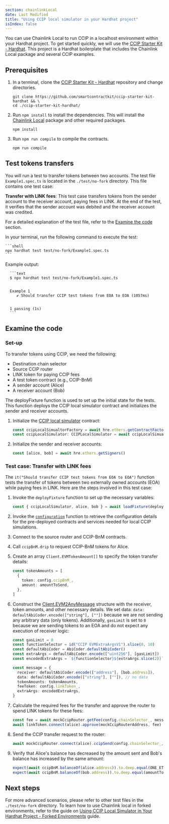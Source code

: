 ```yaml
---
section: chainlinkLocal
date: Last Modified
title: "Using CCIP local simulator in your Hardhat project"
isIndex: false
---
```



<Common callout="importPackage" />

You can use Chainlink Local to run CCIP in a localhost environment within your Hardhat project. To get started quickly, we will use the [CCIP Starter Kit - Hardhat](https://github.com/smartcontractkit/ccip-starter-kit-hardhat). This project is a Hardhat boilerplate that includes the Chainlink Local package and several CCIP examples.

## Prerequisites

1. In a terminal, clone the [CCIP Starter Kit - Hardhat](https://github.com/smartcontractkit/ccip-starter-kit-hardhat) repository and change directories.

   ```shell
   git clone https://github.com/smartcontractkit/ccip-starter-kit-hardhat && \
   cd ./ccip-starter-kit-hardhat/
   ```

1. Run `npm install` to install the dependencies. This will install the [Chainlink Local](https://github.com/smartcontractkit/chainlink-local) package and other required packages.

   ```shell
   npm install
   ```

1. Run `npm run compile` to compile the contracts.

   ```shell
   npm run compile
   ```

## Test tokens transfers

You will run a test to transfer tokens between two accounts. The test file `Example1.spec.ts` is located in the `./test/no-fork` directory. This file contains one test case:

**Transfer with LINK fees**: This test case transfers tokens from the sender account to the receiver account, paying fees in LINK. At the end of the test, it verifies that the sender account was debited and the receiver account was credited.

For a detailed explanation of the test file, refer to the [Examine the code](#examine-the-code) section.

In your terminal, run the following command to execute the test:

    ```shell
    npx hardhat test test/no-fork/Example1.spec.ts
    ```

Example output:

      ```text
      $ npx hardhat test test/no-fork/Example1.spec.ts


      Example 1
         ✔ Should transfer CCIP test tokens from EOA to EOA (1057ms)


      1 passing (1s)
      ```

## Examine the code

### Set-up

To transfer tokens using CCIP, we need the following:

- Destination chain selector
- Source CCIP router
- LINK token for paying CCIP fees
- A test token contract (e.g., CCIP-BnM)
- A sender account (Alice)
- A receiver account (Bob)

The deployFixture function is used to set up the initial state for the tests. This function deploys the CCIP local simulator contract and initializes the sender and receiver accounts.

1.  Initialize the [CCIP local simulator](/chainlink-local/api-reference/solidity/ccip/cciplocalsimulator#cciplocalsimulator) contract:

    ```typescript
    const ccipLocalSimualtorFactory = await hre.ethers.getContractFactory("CCIPLocalSimulator")
    const ccipLocalSimulator: CCIPLocalSimulator = await ccipLocalSimualtorFactory.deploy()
    ```

1.  Initialize the sender and receiver accounts:

    ```typescript
    const [alice, bob] = await hre.ethers.getSigners()
    ```

### Test case: Transfer with LINK fees

The `it("Should transfer CCIP test tokens from EOA to EOA")` function tests the transfer of tokens between two externally owned accounts (EOA) while paying fees in LINK. Here are the steps involved in this test case:

1. Invoke the `deployFixture` function to set up the necessary variables:

   ```typescript
   const { ccipLocalSimulator, alice, bob } = await loadFixture(deployFixture)
   ```

1. Invoke the [`configuration`](/chainlink-local/api-reference/solidity/ccip/cciplocalsimulator#configuration) function to retrieve the configuration details for the pre-deployed contracts and services needed for local CCIP simulations.

1. Connect to the source router and CCIP-BnM contracts.

1. Call `ccipBnM.drip` to request CCIP-BnM tokens for Alice.

1. Create an array `Client.EVMTokenAmount[]` to specify the token transfer details:

   ```typescript
   const tokenAmounts = [
     {
       token: config.ccipBnM_,
       amount: amountToSend,
     },
   ]
   ```

1. Construct the [Client.EVM2AnyMessage](/ccip/api-reference/client#evm2anymessage) structure with the receiver, token amounts, and other necessary details. We set data: `data: defaultAbiCoder.encode(["string"], [""])` because we are not sending any arbitrary data (only tokens). Additionally, `gasLimit` is set to `0` because we are sending tokens to an EOA and do not expect any execution of receiver logic:

   ```typescript
   const gasLimit = 0
   const functionSelector = id("CCIP EVMExtraArgsV1").slice(0, 10)
   const defaultAbiCoder = AbiCoder.defaultAbiCoder()
   const extraArgs = defaultAbiCoder.encode(["uint256"], [gasLimit])
   const encodedExtraArgs = `${functionSelector}${extraArgs.slice(2)}`

   const message = {
     receiver: defaultAbiCoder.encode(["address"], [bob.address]),
     data: defaultAbiCoder.encode(["string"], [""]), // no data
     tokenAmounts: tokenAmounts,
     feeToken: config.linkToken_,
     extraArgs: encodedExtraArgs,
   }
   ```

1. Calculate the required fees for the transfer and approve the router to spend LINK tokens for these fees:

   ```typescript
   const fee = await mockCcipRouter.getFee(config.chainSelector_, message)
   await linkToken.connect(alice).approve(mockCcipRouterAddress, fee)
   ```

1. Send the CCIP transfer request to the router:

   ```typescript
   await mockCcipRouter.connect(alice).ccipSend(config.chainSelector_, message)
   ```

1. Verify that Alice's balance has decreased by the amount sent and Bob's balance has increased by the same amount:

   ```typescript
   expect(await ccipBnM.balanceOf(alice.address)).to.deep.equal(ONE_ETHER - amountToSend)
   expect(await ccipBnM.balanceOf(bob.address)).to.deep.equal(amountToSend)
   ```

## Next steps

For more advanced scenarios, please refer to other test files in the `./test/no-fork` directory. To learn how to use Chainlink local in forked environments, refer to the guide on [Using CCIP Local Simulator in Your Hardhat Project - Forked Environments](/chainlink-local/build/ccip/hardhat/local-simulator-fork) guide.
